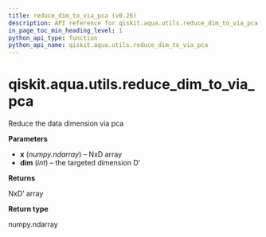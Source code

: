 ```yaml
---
title: reduce_dim_to_via_pca (v0.26)
description: API reference for qiskit.aqua.utils.reduce_dim_to_via_pca in qiskit v0.26
in_page_toc_min_heading_level: 1
python_api_type: function
python_api_name: qiskit.aqua.utils.reduce_dim_to_via_pca
---
```


<span id="qiskit-aqua-utils-reduce-dim-to-via-pca" />

# qiskit.aqua.utils.reduce\_dim\_to\_via\_pca

<Function id="qiskit.aqua.utils.reduce_dim_to_via_pca" isDedicatedPage={true} github="https://github.com/qiskit-community/qiskit-aqua/tree/stable/0.9/qiskit/aqua/utils/dataset_helper.py" signature="reduce_dim_to_via_pca(x, dim)">
  Reduce the data dimension via pca

  **Parameters**

  *   **x** (*numpy.ndarray*) – NxD array
  *   **dim** (*int*) – the targeted dimension D’

  **Returns**

  NxD’ array

  **Return type**

  numpy.ndarray
</Function>

